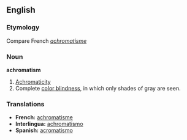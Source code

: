 ==English==

===Etymology===
Compare French ''[[achromatisme]]''

===Noun===
'''achromatism'''

# [[achromaticity|Achromaticity]]
# Complete [[color blindness]], in which only shades of gray are seen.

===Translations===
*'''French:''' [[achromatisme]] 
*'''Interlingua:''' [[achromatismo]] 
*'''Spanish:''' [[acromatismo]]